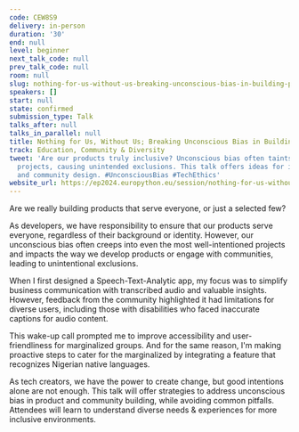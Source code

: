 ```yaml
---
code: CEW8S9
delivery: in-person
duration: '30'
end: null
level: beginner
next_talk_code: null
prev_talk_code: null
room: null
slug: nothing-for-us-without-us-breaking-unconscious-bias-in-building-products
speakers: []
start: null
state: confirmed
submission_type: Talk
talks_after: null
talks_in_parallel: null
title: Nothing for Us, Without Us; Breaking Unconscious Bias in Building Products
track: Education, Community & Diversity
tweet: 'Are our products truly inclusive? Unconscious bias often taints well-intentioned
  projects, causing unintended exclusions. This talk offers ideas for inclusive product
  and community design. #UnconsciousBias #TechEthics'
website_url: https://ep2024.europython.eu/session/nothing-for-us-without-us-breaking-unconscious-bias-in-building-products
---
```


Are we really building products that serve everyone, or just a selected few?

As developers, we have responsibility to ensure that our products serve everyone, regardless of their background or identity. However, our unconscious bias often creeps into even the most well-intentioned projects and impacts the way we develop products or engage with communities, leading to unintentional exclusions.

When I first designed a Speech-Text-Analytic app, my focus was to simplify business communication with transcribed audio and valuable insights. However, feedback from the community highlighted it had limitations for diverse users, including those with disabilities who faced inaccurate captions for audio content.

This wake-up call prompted me to improve accessibility and user-friendliness for marginalized groups. And for the same reason, I'm making proactive steps to cater for the marginalized by integrating a feature that recognizes Nigerian native languages.

As tech creators, we have the power to create change, but good intentions alone are not enough. This talk will offer strategies to address unconscious bias in product and community building, while avoiding common pitfalls. Attendees will learn to understand diverse needs & experiences for more inclusive environments.
